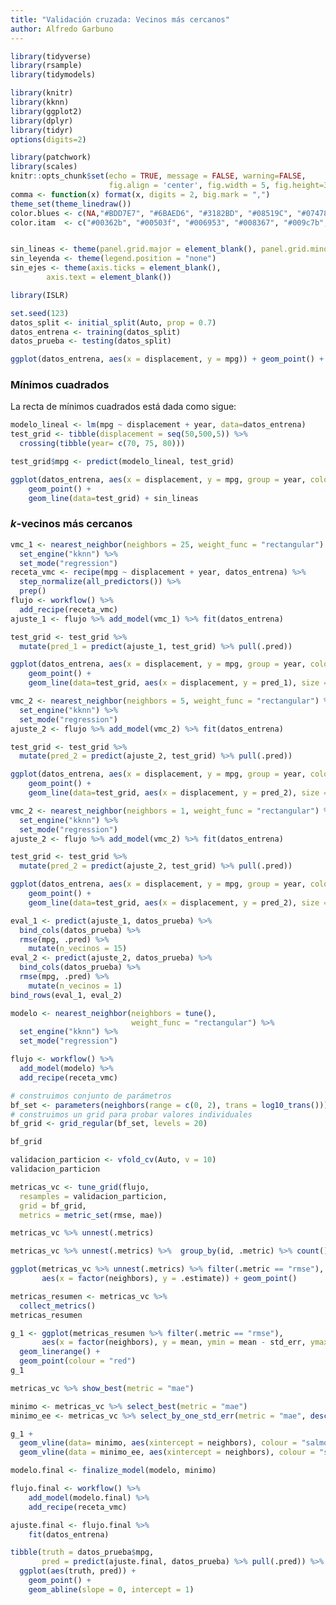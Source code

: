 ```yaml
---
title: "Validación cruzada: Vecinos más cercanos"
author: Alfredo Garbuno
---
```




```r
library(tidyverse)
library(rsample)
library(tidymodels)

library(knitr)
library(kknn)
library(ggplot2)
library(dplyr)
library(tidyr)
options(digits=2)

library(patchwork)
library(scales)
knitr::opts_chunk$set(echo = TRUE, message = FALSE, warning=FALSE, 
                      fig.align = 'center', fig.width = 5, fig.height=3, cache = TRUE)
comma <- function(x) format(x, digits = 2, big.mark = ",")
theme_set(theme_linedraw())
color.blues <- c(NA,"#BDD7E7", "#6BAED6", "#3182BD", "#08519C", "#074789", "#063e77", "#053464")
color.itam  <- c("#00362b", "#00503f", "#006953", "#008367", "#009c7b", "#00b68f")


sin_lineas <- theme(panel.grid.major = element_blank(), panel.grid.minor = element_blank())
sin_leyenda <- theme(legend.position = "none")
sin_ejes <- theme(axis.ticks = element_blank(), 
        axis.text = element_blank())
```

<!-- [libro `caret`](http://appliedpredictivemodeling.com/) -->
<!-- [libro tidyverse](https://www.tidyverse.org/learn/) -->
<!-- [tidymodels book](https://www.tmwr.org/) -->
<!-- [parsnip](https://www.tidyverse.org/blog/2018/11/parsnip-0-0-1/) -->
<!-- [tidymodels](https://www.youtube.com/watch?v=sMdcjHNBsZM&t=606s) -->
<!-- [search strategies](https://www.youtube.com/watch?v=qEeF-ErtUAU) -->
<!-- [tuning](https://rstudio.com/resources/rstudioconf-2020/total-tidy-tuning-techniques/) -->

```r
library(ISLR)

set.seed(123)
datos_split <- initial_split(Auto, prop = 0.7)
datos_entrena <- training(datos_split)
datos_prueba <- testing(datos_split)

ggplot(datos_entrena, aes(x = displacement, y = mpg)) + geom_point() + sin_lineas
```

### Mínimos cuadrados

La recta de mínimos cuadrados está dada como sigue:

```r

modelo_lineal <- lm(mpg ~ displacement + year, data=datos_entrena)
test_grid <- tibble(displacement = seq(50,500,5)) %>% 
  crossing(tibble(year= c(70, 75, 80)))

test_grid$mpg <- predict(modelo_lineal, test_grid)

ggplot(datos_entrena, aes(x = displacement, y = mpg, group = year, colour = year)) + 
    geom_point() +
    geom_line(data=test_grid) + sin_lineas
```


### $k$-vecinos más cercanos


```r
vmc_1 <- nearest_neighbor(neighbors = 25, weight_func = "rectangular") %>% 
  set_engine("kknn") %>% 
  set_mode("regression")
receta_vmc <- recipe(mpg ~ displacement + year, datos_entrena) %>% 
  step_normalize(all_predictors()) %>% 
  prep()
flujo <- workflow() %>% 
  add_recipe(receta_vmc) 
ajuste_1 <- flujo %>% add_model(vmc_1) %>% fit(datos_entrena)
```


```r
test_grid <- test_grid %>% 
  mutate(pred_1 = predict(ajuste_1, test_grid) %>% pull(.pred))

ggplot(datos_entrena, aes(x = displacement, y = mpg, group = year, colour = year)) +
    geom_point() +
    geom_line(data=test_grid, aes(x = displacement, y = pred_1), size = 1.1) + sin_lineas
```


```r
vmc_2 <- nearest_neighbor(neighbors = 5, weight_func = "rectangular") %>% 
  set_engine("kknn") %>% 
  set_mode("regression")
ajuste_2 <- flujo %>% add_model(vmc_2) %>% fit(datos_entrena)

test_grid <- test_grid %>% 
  mutate(pred_2 = predict(ajuste_2, test_grid) %>% pull(.pred))

ggplot(datos_entrena, aes(x = displacement, y = mpg, group = year, colour = year)) +
    geom_point() +
    geom_line(data=test_grid, aes(x = displacement, y = pred_2), size = 1.1) + sin_lineas
```

```r
vmc_2 <- nearest_neighbor(neighbors = 1, weight_func = "rectangular") %>% 
  set_engine("kknn") %>% 
  set_mode("regression")
ajuste_2 <- flujo %>% add_model(vmc_2) %>% fit(datos_entrena)

test_grid <- test_grid %>% 
  mutate(pred_2 = predict(ajuste_2, test_grid) %>% pull(.pred))

ggplot(datos_entrena, aes(x = displacement, y = mpg, group = year, colour = year)) +
    geom_point() +
    geom_line(data=test_grid, aes(x = displacement, y = pred_2), size = 1.1) + sin_lineas
```

```r
eval_1 <- predict(ajuste_1, datos_prueba) %>% 
  bind_cols(datos_prueba) %>% 
  rmse(mpg, .pred) %>% 
    mutate(n_vecinos = 15) 
eval_2 <- predict(ajuste_2, datos_prueba) %>% 
  bind_cols(datos_prueba) %>% 
  rmse(mpg, .pred) %>% 
    mutate(n_vecinos = 1) 
bind_rows(eval_1, eval_2)
```

```r
modelo <- nearest_neighbor(neighbors = tune(), 
                           weight_func = "rectangular") %>% 
  set_engine("kknn") %>% 
  set_mode("regression")

flujo <- workflow() %>% 
  add_model(modelo) %>% 
  add_recipe(receta_vmc)
```

```r
# construimos conjunto de parámetros
bf_set <- parameters(neighbors(range = c(0, 2), trans = log10_trans()))
# construimos un grid para probar valores individuales
bf_grid <- grid_regular(bf_set, levels = 20)

bf_grid
```

```r
validacion_particion <- vfold_cv(Auto, v = 10)
validacion_particion 
```

```r
metricas_vc <- tune_grid(flujo,
  resamples = validacion_particion,
  grid = bf_grid,
  metrics = metric_set(rmse, mae)) 

metricas_vc %>% unnest(.metrics)
```



```r
metricas_vc %>% unnest(.metrics) %>%  group_by(id, .metric) %>% count()
```

```r
ggplot(metricas_vc %>% unnest(.metrics) %>% filter(.metric == "rmse"), 
       aes(x = factor(neighbors), y = .estimate)) + geom_point()
```

```r
metricas_resumen <- metricas_vc %>% 
  collect_metrics()
metricas_resumen
```

```r
g_1 <- ggplot(metricas_resumen %>% filter(.metric == "rmse"), 
       aes(x = factor(neighbors), y = mean, ymin = mean - std_err, ymax = mean + std_err)) +
  geom_linerange() +
  geom_point(colour = "red")
g_1
```

```r
metricas_vc %>% show_best(metric = "mae")
```

```r
minimo <- metricas_vc %>% select_best(metric = "mae")
minimo_ee <- metricas_vc %>% select_by_one_std_err(metric = "mae", desc(neighbors))
```


```r
g_1 +
  geom_vline(data= minimo, aes(xintercept = neighbors), colour = "salmon") +
  geom_vline(data = minimo_ee, aes(xintercept = neighbors), colour = "salmon")
```

```r

modelo.final <- finalize_model(modelo, minimo)

flujo.final <- workflow() %>% 
    add_model(modelo.final) %>%  
    add_recipe(receta_vmc)

ajuste.final <- flujo.final %>% 
    fit(datos_entrena)

tibble(truth = datos_prueba$mpg, 
       pred = predict(ajuste.final, datos_prueba) %>% pull(.pred)) %>% 
  ggplot(aes(truth, pred)) + 
    geom_point() + 
    geom_abline(slope = 0, intercept = 1)

```

